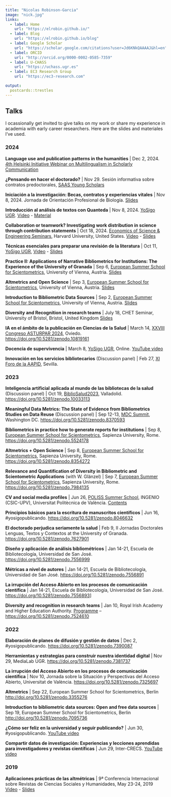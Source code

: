 ```yaml
---
title: "Nicolas Robinson-Garcia"
image: "nick.jpg"
links:
  - label: Home
    url: "https://elrobin.github.io/"
  - label: Blog
    url: "https://elrobin.github.io/blog"
  - label: Google Scholar
    url: "https://scholar.google.com/citations?user=Jd6KNkQAAAAJ&hl=en"
  - label: ORCID
    url: "http://orcid.org/0000-0002-0585-7359"
  - label: U-CHASS
    url: "https://uchass.ugr.es"
  - label: EC3 Research Group
    url: "https://ec3-research.com" 

output:
  postcards::trestles
---
```


 
## Talks

I ocassionally get invited to give talks on my work or share my experience in academia with early career researchers. Here are the slides and materiales I've used.

### 2024

**Language use and publication patterns in the humanities** | Dec 2, 2024. [4th Helsinki Initiative Webinar on Multilingualism in Scholarly Communication](https://www.helsinki-initiative.org/en/events/4th-helsinki-initiative-webinar-multilingualism-scholarly-communication)

**¿Pensando en hacer el doctorado?** | Nov 29. Sesión informativa sobre contratos predoctorales, [SAAS Young Scholars](https://t.co/zsVgZuayWO)

**Iniciación a la investigación: Becas, contratos y experiencias vitales** | Nov 8, 2024. Jornada de Orientación Profesional de Biología. [Slides](https://docs.google.com/presentation/d/12jFL7PSIXz5CFbeU_fAgFounagQO-wja6ZVfThKbAUk/edit?usp=sharing)

**Introducción al análisis de textos con Quanteda** | Nov 8, 2024. [YoSigo UGR](https://yosigo.ugr.es). [Video](https://youtu.be/Red1GXGUzyQ) - [Material](https://elrobin.github.io/ysp-quanteda)

**Collaboration or teamwork? Investigating work distribution in science through contribution statements** | Oct 18, 2024. [Economics of Science & Engineering Seminars](https://economics.harvard.edu/seminars-economics-science-engineering), Harvard University, United States. [Video](https://www.youtube.com/watch?v=rVWnTWxdA9w) - [Slides](https://doi.org/10.5281/zenodo.13968955)

**Técnicas esenciales para preparar una revisión de la literatura** | Oct 11, [YoSigo UGR](https://yosigo.ugr.es), [Video](https://www.youtube.com/watch?v=iS3SbpYf98o) - [Slides](https://sl.ugr.es/ysp_litrev)

**Practice II: Applications of Narrative Bibliometrics for Institutions: The Experience of the University of Granada** | Sep 6, [European Summer School for Scientometrics](https://esss.info), University of Vienna, Austria. [Slides](https://docs.google.com/presentation/d/1CcnsKpaEYGhY1pqCnFVz9bB4rJp5JqhPWvj1VwiK9do/edit?usp=sharing)

**Altmetrics and Open Science** | Sep 3, [European Summer School for Scientometrics](https://esss.info), University of Vienna, Austria. [Slides](https://docs.google.com/presentation/d/12t99EPpmPB8WwoQpfr9i_adJOVeL-Yr8d52QEOGwFyI/edit?usp=sharing)

**Introduction to Bibliometric Data Sources** | Sep 2, [European Summer School for Scientometrics](https://esss.info), University of Vienna, Austria. [Slides](https://docs.google.com/presentation/d/1lDKIO6yOeoD8NQbc5Et11nDtpFPWDoPS2KwZgTgIejQ/edit?usp=sharing)

**Diversity and Recognition in research teams** | July 18, CHET Seminar, University of Bristol, Bristol, United Kingdom [Slides](https://sl.ugr.es/compare)

**IA en el ámbito de la publicación en Ciencias de la Salud** | March 14, [XXVIII Congreso ASTURPAR 2024](https://asturpar.com/xxviii-congreso-asturpar-2024), Oviedo. [https://doi.org/10.5281/zenodo.10819161](https://doi.org/10.5281/zenodo.10819161)

**Docencia de supervivencia** | March 8, [YoSigo UGR](https://yosigo.ugr.es/), Online. [YouTube video](https://youtu.be/UaN873uTclA)

**Innovación en los servicios bibliotecarios** (Discussion panel) | Feb 27, [XI Foro de la AAPID](https://www.aapid.org/2024/01/22/xi-foro-aapid-2024/), Sevilla.

### 2023

**Inteligencia artificial aplicada al mundo de las bibliotecas de la salud** (Discussion panel) | Oct 19, [BiblioSalud2023](https://bibliosalud2023.com), Valladolid. [https://doi.org/10.5281/zenodo.10033113](https://doi.org/10.5281/zenodo.10033113)

**Meaningful Data Metrics: The State of Evidence from Bibliometrics Studies on Data Reuse** (Discussion panel) | Sep 12-13, [MDC Summit](https://summit.makedatacount.org/program/), Washington DC. [https://doi.org/10.5281/zenodo.8370593](https://doi.org/10.5281/zenodo.8370593)

**Bibliometrics in practice how to generate reports for institutions** | Sep 8, [European Summer School for Scientometrics](https://esss.info), Sapienza University, Rome. [https://doi.org/10.5281/zenodo.5524178](https://doi.org/10.5281/zenodo.5524178)

**Altmetrics + Open Science** | Sep 8, [European Summer School for Scientometrics](https://esss.info), Sapienza University, Rome. [https://doi.org/10.5281/zenodo.8354272](https://doi.org/10.5281/zenodo.8354272)

**Relevance and Quantification of Diversity in Bibliometric and Scientometric Applications** (with W. Glänzel) | Sep 7, [European Summer School for Scientometrics](https://esss.info), Sapienza University, Rome. [https://doi.org/10.5281/zenodo.7984135](https://doi.org/10.5281/zenodo.7984135)

**CV and social media profiles** | Jun 26, [POLISS Summer School](https://poliss.eu/output/poliss-training-events/), INGENIO (CSIC-UPV), Universitat Politècnica de València. [Contents](https://sites.google.com/go.ugr.es/nrobinsongarcia-docencia/cv-and-social-media-profiles) 

**Principios básicos para la escritura de manuscritos científicos** | Jun 16, #yosigopublicando. [https://doi.org/10.5281/zenodo.8046632](https://doi.org/10.5281/zenodo.8046632)

**El doctorado perjudica seriamente la salud** | Feb 9, II Jornadas Doctorales Lenguas, Textos y Contextos at the University of Granada. [https://doi.org/10.5281/zenodo.7627901](https://doi.org/10.5281/zenodo.7627901)

**Diseño y aplicación de análisis bibliométricos** | Jan 14-21, Escuela de Bibliotecología, Universidad de San José. [https://doi.org/10.5281/zenodo.7556999](https://doi.org/10.5281/zenodo.7556999)

**Métricas a nivel de autores** | Jan 14-21, Escuela de Bibliotecología, Universidad de San José. [https://doi.org/10.5281/zenodo.7556891](https://doi.org/10.5281/zenodo.7556891)

**La irrupción del Acceso Abierto en los procesos de comunicación científica** | Jan 14-21, Escuela de Bibliotecología, Universidad de San José. [https://doi.org/10.5281/zenodo.7556893](https://doi.org/10.5281/zenodo.7556893)]

**Diversity and recognition in research teams** | Jan 10, Royal Irish Academy and Higher Education Authority. [Programme](https://www.ria.ie/sites/default/files/ensuring-inclusive-research-careers-programme.pdf) – [https://doi.org/10.5281/zenodo.7524610](https://doi.org/10.5281/zenodo.7524610)

### 2022

**Elaboración de planes de difusión y gestión de datos** | Dec 2, #yosigopublicando. [https://doi.org/10.5281/zenodo.7390087](https://doi.org/10.5281/zenodo.7390087)

**Herramientas y estrategias para construir nuestra identidad digital** | Nov 29, MediaLab UGR. [https://doi.org/10.5281/zenodo.7381737](https://doi.org/10.5281/zenodo.7381737)

**La irrupción del Acceso Abierto en los procesos de comunicación científica** | Nov 10, Jornada sobre la Situación y Perspectivas del Acceso Abierto, Universitat de València. [https://doi.org/10.5281/zenodo.7325697](https://doi.org/10.5281/zenodo.7325697)

**Altmetrics** | Sep 22, European Summer School for Scientometrics, Berlin [http://doi.org/10.5281/zenodo.3355276](http://doi.org/10.5281/zenodo.3355276)

**Introduction to bibliometric data sources: Open and free data sources** | Sep 19, European Summer School for Scientometrics, Berlin [http://doi.org/10.5281/zenodo.7095736](http://doi.org/10.5281/zenodo.7095736)

**¿Cómo ser feliz en la universidad y seguir publicando?** | Jun 30, #yosigopublicando. [YouTube video](https://youtu.be/d6rIqz2KljM)

**Compartir datos de investigación: Experiencias y lecciones aprendidas para investigadores y revistas científicas** | Jun 29, Inter-CRECS. [YouTube video](https://youtu.be/RXnqakhgVCY)

### 2019

**Aplicaciones prácticas de las altmétricas** | 9ª Conferencia Internacional sobre Revistas de Ciencias Sociales y Humanidades, May 23-24, 2019 [Video](https://www.youtube.com/watch?v=T971Pkcff9U) - [Slides](https://drive.google.com/file/d/1SW_mr7Mj47tQYGX4Lq3koiTSYEggaryb/view?usp=sharing)